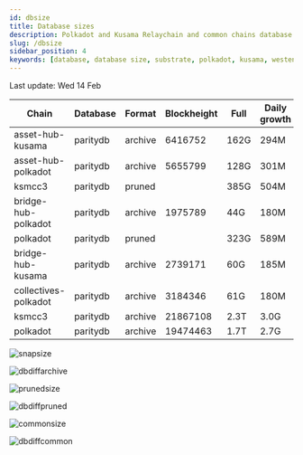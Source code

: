 ```yaml
---
id: dbsize
title: Database sizes
description: Polkadot and Kusama Relaychain and common chains database sizes
slug: /dbsize
sidebar_position: 4
keywords: [database, database size, substrate, polkadot, kusama, westend]
---
```



Last update: Wed 14 Feb

| Chain    | Database   | Format | Blockheight | Full         | Daily growth |
| ------------------------| ----------- | -------- | ------- | ---------- | ----- | 
| asset-hub-kusama | paritydb | archive | 6416752 | 162G | 294M |
| asset-hub-polkadot | paritydb | archive | 5655799 | 128G | 301M |
| ksmcc3 | paritydb | pruned |  | 385G | 504M |
| bridge-hub-polkadot | paritydb | archive | 1975789 | 44G | 180M |
| polkadot | paritydb | pruned |  | 323G | 589M |
| bridge-hub-kusama | paritydb | archive | 2739171 | 60G | 185M |
| collectives-polkadot | paritydb | archive | 3184346 | 61G | 180M |
| ksmcc3 | paritydb | archive | 21867108 | 2.3T | 3.0G |
| polkadot | paritydb | archive | 19474463 | 1.7T | 2.7G |

![snapsize](/img/archivesize.png)

![dbdiffarchive](/img/dbdiffrelay.png)

![prunedsize](/img/prunedsize.png)

![dbdiffpruned](/img/dbdiffpruned.png)

![commonsize](/img/commonsize.png)

![dbdiffcommon](/img/dbdiffcommon.png)
